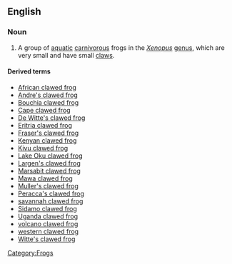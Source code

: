 ==English==
{{wikipedia}}

===Noun===
{{en-noun|sg=[[clawed]] [[frog]]}}

# A group of [[aquatic]] [[carnivorous]] frogs in the ''[[Xenopus]]'' [[genus]], which are very small and have small [[claw]]s.

====Derived terms====
* [[African clawed frog]]
* [[Andre's clawed frog]]
* [[Bouchia clawed frog]]
* [[Cape clawed frog]]
* [[De Witte's clawed frog]]
* [[Eritria clawed frog]]
* [[Fraser's clawed frog]]
* [[Kenyan clawed frog]]
* [[Kivu clawed frog]]
* [[Lake Oku clawed frog]]
* [[Largen's clawed frog]]
* [[Marsabit clawed frog]]
* [[Mawa clawed frog]]
* [[Muller's clawed frog]]
* [[Peracca's  clawed frog]]
* [[savannah clawed frog]]
* [[Sidamo clawed frog]]
* [[Uganda clawed frog]]
* [[volcano clawed frog]]
* [[western clawed frog]]
* [[Witte's clawed frog]]

[[Category:Frogs]]